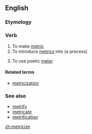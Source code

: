 ==English==

===Etymology===
{{suffix|metric|ize|lang=en}}

===Verb===
{{en-verb|metriciz|es}}

# To make [[metric]]
# To introduce [[metrics]] into (a process)
# {{context|poetry|lang=en}} To use poetic [[meter]]

====Related terms====
* [[metricization]] 

===See also===
* [[metrify]]
* [[metricate]]
* [[metrification]]

[[zh:metricize]]